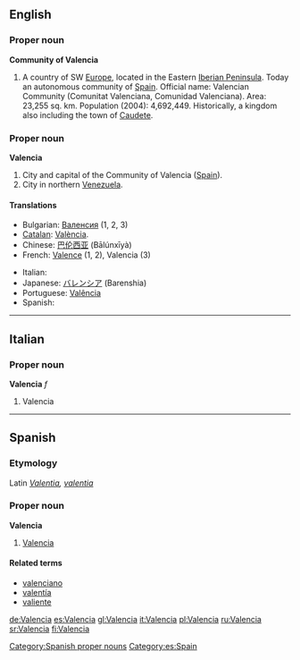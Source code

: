 ==English==

===Proper noun===
{{wikipedia|Valencia (autonomous community)}}
'''Community of Valencia'''

# A country of SW [[Europe]], located in the Eastern [[Iberia|Iberian Peninsula]]. Today an autonomous community of [[Spain]]. Official name: Valencian Community (Comunitat Valenciana, Comunidad Valenciana). Area: 23,255 sq. km. Population (2004): 4,692,449. Historically, a kingdom also including the town of [[Caudete]].

===Proper noun===
{{wikipedia}}
'''Valencia'''

# City and capital of the Community of Valencia ([[Spain]]).
# City in northern [[Venezuela]].

====Translations====
{{trans-top}}
* Bulgarian: [[Валенсия]] (1, 2, 3)
* [[Catalan]]: [[València]].
* Chinese: [[巴伦西亚]] (Bālúnxīyà)
* French: [[Valence]] (1, 2), Valencia (3)
{{trans-mid}}
* Italian: {{t+|it|Valencia}}
* Japanese: [[バレンシア]] (Barenshia)
* Portuguese: [[Valência]]
* Spanish: {{t+|es|Valencia}}
{{trans-bottom}}

----

==Italian==

===Proper noun===
'''Valencia''' ''f''

# Valencia

----

==Spanish==

===Etymology===
Latin ''[[Valentia]], [[valentia]]''

===Proper noun===
'''Valencia'''

# [[#English|Valencia]]

====Related terms====
* [[valenciano]]
* [[valentía]]
* [[valiente]]

[[Category:Spanish proper nouns]]
[[Category:es:Spain]]

[[de:Valencia]]
[[es:Valencia]]
[[gl:Valencia]]
[[it:Valencia]]
[[pl:Valencia]]
[[ru:Valencia]]
[[sr:Valencia]]
[[fi:Valencia]]